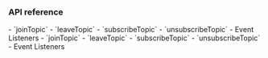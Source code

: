 <PlatformWrapper platform="ios, macos">

### API reference
<Tabs groupId="language">
<TabItem value="swift" label="Swift" default>
- <Link to="{{Global.API_REF_SIG_APPLE}}?platform=ios&tab=swift#topicjoinpropsag_platform">`joinTopic`</Link>
- <Link to="{{Global.API_REF_SIG_APPLE}}?platform=ios&tab=swift#topicleavepropsag_platform">`leaveTopic`</Link>
- <Link to="{{Global.API_REF_SIG_APPLE}}?platform=ios&tab=swift#topicsubscribepropsag_platform">`subscribeTopic`</Link>
- <Link to="{{Global.API_REF_SIG_APPLE}}?platform=ios&tab=swift#topicunsubscribepropsag_platform">`unsubscribeTopic`</Link>
- <Link to="{{Global.API_REF_SIG_APPLE}}?platform=ios&tab=swift#event-listeners">Event Listeners</Link>
</TabItem>

<TabItem value="objc" label="Objective-C">
- <Link to="{{Global.API_REF_SIG_APPLE}}?platform=ios&tab=objc#topicjoinpropsag_platform">`joinTopic`</Link>
- <Link to="{{Global.API_REF_SIG_APPLE}}?platform=ios&tab=objc#topicleavepropsag_platform">`leaveTopic`</Link>
- <Link to="{{Global.API_REF_SIG_APPLE}}?platform=ios&tab=objc#topicsubscribepropsag_platform">`subscribeTopic`</Link>
- <Link to="{{Global.API_REF_SIG_APPLE}}?platform=ios&tab=objc#topicunsubscribepropsag_platform">`unsubscribeTopic`</Link>
- <Link to="{{Global.API_REF_SIG_APPLE}}?platform=ios&tab=objc#event-listeners">Event Listeners</Link>

</TabItem>
</Tabs>
</PlatformWrapper>